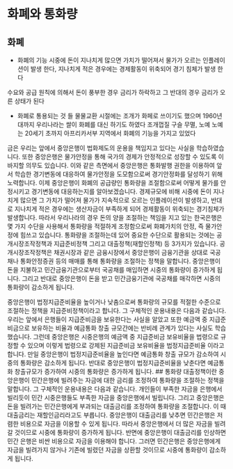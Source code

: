 # 화폐와 통화량

## 화폐

- 화폐의 기능
시중에 돈이 지나치게 많으면 가치가 떨어져서 물가가 오르는 인플레이션이 발생 한다, 지나치게 적은 경우에는 경제활동이 위축되어 경기 침체가 발생 한다

수요와 공급 원칙에 의해서 돈이 풍부한 경우 금리가 하락하고 그 반대의 경우 금리가 오른 상태가 된다

- 화폐로 통용되는 것 들
물물교환 시절에는 조개가 화페로 쓰이기도 했으며 1960년대까지 우리나라는 쌀이 화폐를 대신 하기도 하였다
조개껍질 구슬 무멸, 노예
노예는 20세기 초까지 아프리카서부 지역에서 화폐의 기능을 가지고 있었다 

금은 
우리는 앞에서 중앙은행이 법화제도의 운용을 책임지고 있다는 사실을 학습하였습니다. 또한 중앙은행은 물가안정을 통해 국가의 경제가 안정적으로 성장할 수 있도록 이바지할 의무도 있습니다. 이와 같은 측면에서 중앙은행은 통화발행 권한을 이용하여 앞서 학습한 경기변동에 대응하여 물가안정을 도모함으로써 경기안정화를 달성하기 위해 노력합니다. 이제 중앙은행이 화폐의 공급량인 통화량을 조절함으로써 어떻게 물가를 안정시키고 경기변동에 대응하는지를 알아보겠습니다. 경제규모에 비해 시중에 돈이 지나치게 많으면 그 가치가 떨어져 물가가 지속적으로 오르는 인플레이션이 발생하고, 반대로 지나치게 적은 경우에는 생산자금이 부족하게 되어 경제활동이 위축되는 경기침체가 발생합니다. 따라서 우리나라의 경우 돈의 양을 조절하는 책임을 지고 있는 한국은행은 몇 가지 수단을 사용해서 통화량을 적절하게 조정함으로써 화폐가치의 안정, 즉 물가안정에 힘쓰고 있습니다. 통화량을 조절하는데 있어 중요한 수단으로 활용되는 것에는 공개시장조작정책과 지급준비정책 그리고 대출정책(재할인정책) 등 3가지가 있습니다. 공개시장조작정책은 채권시장과 같은 금융시장에서 중앙은행이 금융기관을 상대로 국공채나 통화안정증권 등의 매매를 통해 통화량을 조절하는 정책을 말합니다. 중앙은행이 돈을 지불하고 민간금융기관으로부터 국공채를 매입하면 시중의 통화량이 증가하게 됩니다. 그리고 반대로 중앙은행이 돈을 받고 민간금융기관에 국공채를 매각하면 시중의 통화량이 감소하게 됩니다.

중앙은행이 법정지급준비율을 높이거나 낮춤으로써 통화량의 규모를 적절한 수준으로 조절하는 정책을 지급준비정책이라고 합니다. 그 구체적인 운용내용은 다음과 같습니다. 우리는 앞에서 은행들이 지급준비금을 보유한다는 사실을 알았고 또한 예금액 중 지급준비금으로 보유하는 비율과 예금통화 창출 규모간에는 반비례 관계가 있다는 사실도 학습했습니다. 그런데 중앙은행은 시중은행의 예금액 중 지급준비금 보유비율을 법령으로 규정할 수 있으며 이렇게 법령으로 강제된 지급준비금 보유비율을 법정지급준비율 이라고 합니다. 만일 중앙은행이 법정지급준비율을 높인다면 예금통화 창출 규모가 감소하여 시중의 통화량은 감소하게 됩니다. 반대로 중앙은행이 법정지급준비율을 낮춘다면 예금통화 창출규모가 증가하여 시중의 통화량은 증가하게 됩니다.
## 통화량 
대출정책이란 중앙은행이 민간은행에 빌려주는 자금에 대한 금리를 조정하여 통화량을 조절하는 정책을 말합니다. 그 구체적인 운용내용은 다음과 같습니다. 개인들이 부족한 자금을 은행에서 빌리듯이 민간 시중은행들도 부족한 자금을 중앙은행에서 빌립니다. 그리고 중앙은행은 돈을 빌려가는 민간은행에게 부과되는 대출금리를 조정하여 통화량을 조절합니다. 이 때 대출금리는 재할인금리라고도 부릅니다. 중앙은행이 대출금리를 낮추면 민간은행은 저렴한 비용으로 자금을 이용할 수 있게 됩니다. 따라서 중앙은행에서 더 많은 자금을 빌려갈 것이므로 시중에 통화량이 증가하게 됩니다. 반면에 중앙은행이 대출금리를 인상하면 민간 은행은 비싼 비용으로 자금을 이용해야 합니다. 그러면 민간은행은 중앙은행에게 자금을 빌려가지 않거나 기존에 빌렸던 자금을 상환할 것이므로 시중에 통화량이 감소하게 됩니다.
